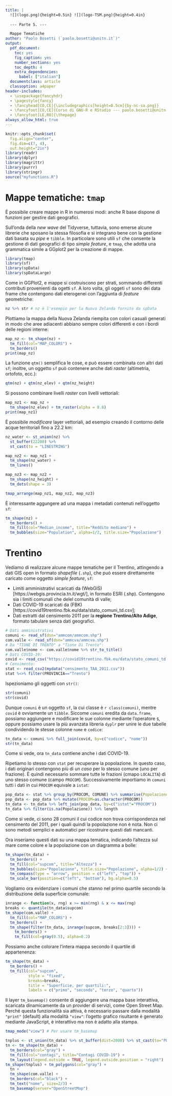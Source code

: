 ```yaml
---
title: |
  ![](logo.png){height=0.5in} ![](logo-TSM.png){height=0.4in}
  
  --- Parte 5. ---

  Mappe Tematiche
author: "Paolo Bosetti (`paolo.bosetti@unitn.it`)"
output: 
  pdf_document: 
    toc: yes
    fig_caption: yes
    number_sections: yes
    toc_depth: 4
    extra_dependencies:
      babel: ["italian"]
  documentclass: article
  classoption: a4paper
header-includes:
  - \usepackage{fancyhdr}
  - \pagestyle{fancy}
  - \fancyhead[CO,CE]{\includegraphics[height=0.5cm]{by-nc-sa.png}}
  - \fancyfoot[CO,CE]{Corso di GNU-R e RStudio --- paolo.bosetti@unitn.it}
  - \fancyfoot[LE,RO]{\thepage}
always_allow_html: true
---
```

```r
knitr::opts_chunk$set(
  fig.align="center", 
  fig.dim=c(7, 4), 
  out.height="2in")
library(readr)
library(dplyr)
library(magrittr)
library(purrr)
library(stringr)
source("myfunctions.R")
```



# Mappe tematiche: `tmap`

È possibile creare mappe in R in numerosi modi: anche R base dispone di funzioni per gestire dati geografici.

Sull'onda della *new wave* del Tidyverse, tuttavia, sono emerse alcune librerie che sposano la stessa filosofia e si integrano bene con la gestione dati basata su *pipe* e `tibble`. In particolare sono utili `sf` che consente la gestione di dati geografici di tipo *simple feature*, e `tmap`, che adotta una grammatica simile a GGplot2 per la creazione di mappe.

```r
library(tmap)
library(sf)
library(spData)
library(spDataLarge)
```

Come in GGPlot2, e mappe si costruiscono per strati, sommando differenti contributi provenienti da ogetti `sf`. A loro volta, gli oggeti `sf` sono dei data frame che contengono dati eterogenei con l'aggiunta di *feature* geometriche:

```r
nz %>% str # nz è l'esempio per la Nuova Zelanda fornito da spData
```

Plottiamo la mappa della Nuova Zelanda riempita con colori casuali generati in modo che aree adiacenti abbiano sempre colori differenti e con i bordi delle regioni interne:

```r
map_nz <- tm_shape(nz) + 
  tm_fill(col="MAP_COLORS") + 
  tm_borders()
print(map_nz)
```

La funzione `qtm()` semplifica le cose, e può essere combinata con altri dati `sf`; inoltre, un oggetto `sf` può contenere anche dati *raster* (altimetria, ortofoto, ecc.):

```r
qtm(nz) + qtm(nz_elev) + qtm(nz_height)
```

Si possono combinare livelli *raster* con livelli vettoriali:

```r
map_nz1 <- map_nz +
  tm_shape(nz_elev) + tm_raster(alpha = 0.8)
print(map_nz1)
```

È possibile *modificare* layer vettoriali, ad esempio creando il contorno delle acque territoriali fino a 22.2 km:

```r
nz_water <- st_union(nz) %>% 
  st_buffer(22200) %>% 
  st_cast(to = "LINESTRING")

map_nz2 <- map_nz1 +
  tm_shape(nz_water) + 
  tm_lines()

map_nz3 <- map_nz2 +
  tm_shape(nz_height) + 
  tm_dots(shape = 3)

tmap_arrange(map_nz1, map_nz2, map_nz3)
```

È interessante aggungere ad una mappa i metadati contenuti nell'oggetto `sf`:

```r
tm_shape(nz) + 
  tm_borders() + 
  tm_fill(col="Median_income", title="Reddito mediano") + 
  tm_bubbles(size="Population", alpha=1/2, title.size="Popolazione")
```


# Trentino

Vediamo di realizzare alcune mappe tematiche per il Trentino, attingendo a dati GIS open in formato *shapefile* (`.shp`), che può essere direttamente caricato come oggetto *simple feature*, `sf`:

* Limiti amministrativi scaricati da (WebGIS)[https://webgis.provincia.tn.it/wgt/], in formato ESRI (.shp). Contengono sia i limiti comunali che delel comunità di valle;
* Dati COVID-19 scaricati da (FBK)[https://covid19trentino.fbk.eu/data/stato_comuni_td.csv];
* Dati estratti dal censimento 2011 per la **regione Trentino/Alto Adige**, formato tabulare senza dati geografici.

```r
# Dati amministrativi
comuni <- read_sf(dsn="ammcom/ammcom.shp")
com.valle <- read_sf(dsn="ammcva/ammcva.shp")
# Da "TIONE DI TRENTO" a "Tione Di Trento":
com.valle$nome <- com.valle$nome %>% str_to_title()
# Dati COVID-19:
covid <- read_csv("https://covid19trentino.fbk.eu/data/stato_comuni_td.csv")
# Censimento:
stat <- read_csv2(mydata("censimento_TAA_2011.csv"))
stat %<>% filter(PROVINCIA=="Trento")
```

Ispezioniamo gli oggetti con `str()`:

```r
str(comuni)
str(covid)
```

Dunque `comuni` è un oggetto `sf`, la cui classe è ``r class(comuni)``, mentre `covid` è ovviamente un `tibble`. Siccome `comuni` eredita da `data.frame`, possiamo aggiungere e modificare le sue colonne mediante l'operatore `$`, oppure possiamo usare la più avanzata libreria `dyplr` per unire le due tabelle condividendo le stesse colonne `nome` e `codice`:

```r
tn_data <- comuni %>% full_join(covid, by=c("codice", "nome"))
str(tn_data)
```

Come si vede, ora `tn_data` contiene anche i dati COVID-19.

Ripetiamo lo stesso con `stat` per recuperare la popolazione. In questo caso, i dati originari contengono più di un *caso* per lo stesso comune (uno per frazione). È quindi necessario sommare tutte le frazioni (cmapo `LOCALITA`) di uno stesso comune (campo `PROCOM`). Successivamente importiamo in `comuni` tutti i dati in cui `PROCOM` equivale a `istat`:

```r
pop_data <- stat %>% group_by(PROCOM, COMUNE) %>% summarise(Popolazione=sum(P1))
pop_data <- pop_data %>% mutate(PROCOM=as.character(PROCOM))
tn_data <- tn_data %>% left_join(pop_data, by=c("istat"="PROCOM"))
tn_data %>% filter(is.na(Popolazione)) %>% length
```

Come si vede, ci sono 28 comuni il cui codice non trova corrispondenza nel censimento del 2011, per i quali quindi la popolazione non è nota. Non ci sono metodi semplici e automatici per ricostruire questi dati mancanti.

Ora inseriamo questi dati su una mappa tematica, indicando l'altezza sul mare come colore e la popolazione con un diagramma a bolle:

```r
tm_shape(tn_data) + 
  tm_borders() + 
  tm_fill(col="supcom", title="Altezza") + 
  tm_bubbles(size="Popolazione", title.size="Popolazione", alpha=1/2) +
  tm_compass(type = "arrow", position = c("left", "top")) +
  tm_scale_bar(position=c("left", "bottom"), bg.alpha=0.5)
```

Vogliamo ora evidenziare i comuni che stanno nel primo quartile secondo la distribuzione della superficie comunale:

```r
inrange <- function(x, rng) x >= min(rng) & x <= max(rng)
breaks <- quantile(tn_data$supcom)
tm_shape(com.valle) + 
  tm_fill(col="MAP_COLORS") +
  tm_borders() +
  tm_shape(filter(tn_data, inrange(supcom, breaks[2:3]))) + 
    tm_borders() + 
    tm_fill(col=gray(0.5), alpha=0.2)
```

Possiamo anche colorare l'intera mappa secondo il quartile di appartenenza:

```r
tm_shape(tn_data) + 
  tm_borders() +
  tm_fill(col="supcom", 
          style = "fixed", 
          breaks=breaks, 
          title = "Superficie, per quartili:", 
          labels = c("primo", "secondo", "terzo", "quarto"))
```
Il layer `tm_basemap()` consente di aggiungere una mappa base interattiva, scaricata dinamicamente da un provider di servizi, come Open Street Map. Perché questa funzionalità sia attiva, è necessario passare dalla modalità `"print"` (default) alla modalità `"view"`: l'ogetto grafico risultante è generato mediante JavaScript, è interattivo ma non è adatto alla stampa.

```r
tmap_mode("view") # Per usare tm_basemap

tnplus <- st_union(tn_data) %>% st_buffer(dist=2000) %>% st_cast(to="POLYGON")
tn <- tm_shape(tn_data) +
  tm_borders(col="gray") + 
  tm_fill(col="contagi", title="Contagi COVID-19") +
  tm_layout(legend.outside = TRUE, legend.outside.position = "right")
tm_shape(tnplus) + tm_polygons(col="gray") + 
  tn +
  tm_shape(com.valle) +
  tm_borders(col="black") +
  tm_text("nome", size=2/3) +
  tm_basemap(server="OpenStreetMap")
```



